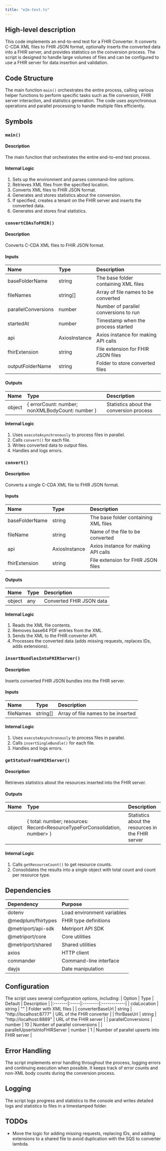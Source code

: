 ```yaml
---
title: "e2e-test.ts"
---
```


## High-level description
This code implements an end-to-end test for a FHIR Converter. It converts C-CDA XML files to FHIR JSON format, optionally inserts the converted data into a FHIR server, and provides statistics on the conversion process. The script is designed to handle large volumes of files and can be configured to use a FHIR server for data insertion and validation.

## Code Structure
The main function `main()` orchestrates the entire process, calling various helper functions to perform specific tasks such as file conversion, FHIR server interaction, and statistics generation. The code uses asynchronous operations and parallel processing to handle multiple files efficiently.

## Symbols

### `main()`
#### Description
The main function that orchestrates the entire end-to-end test process.

#### Internal Logic
1. Sets up the environment and parses command-line options.
2. Retrieves XML files from the specified location.
3. Converts XML files to FHIR JSON format.
4. Generates and stores statistics about the conversion.
5. If specified, creates a tenant on the FHIR server and inserts the converted data.
6. Generates and stores final statistics.

### `convertCDAsToFHIR()`
#### Description
Converts C-CDA XML files to FHIR JSON format.

#### Inputs
| Name | Type | Description |
|:-----|:-----|:------------|
| baseFolderName | string | The base folder containing XML files |
| fileNames | string[] | Array of file names to be converted |
| parallelConversions | number | Number of parallel conversions to run |
| startedAt | number | Timestamp when the process started |
| api | AxiosInstance | Axios instance for making API calls |
| fhirExtension | string | File extension for FHIR JSON files |
| outputFolderName | string | Folder to store converted files |

#### Outputs
| Name | Type | Description |
|:-----|:-----|:------------|
| object | \{ errorCount: number; nonXMLBodyCount: number \} | Statistics about the conversion process |

#### Internal Logic
1. Uses `executeAsynchronously` to process files in parallel.
2. Calls `convert()` for each file.
3. Writes converted data to output files.
4. Handles and logs errors.

### `convert()`
#### Description
Converts a single C-CDA XML file to FHIR JSON format.

#### Inputs
| Name | Type | Description |
|:-----|:-----|:------------|
| baseFolderName | string | The base folder containing XML files |
| fileName | string | Name of the file to be converted |
| api | AxiosInstance | Axios instance for making API calls |
| fhirExtension | string | File extension for FHIR JSON files |

#### Outputs
| Name | Type | Description |
|:-----|:-----|:------------|
| object | any | Converted FHIR JSON data |

#### Internal Logic
1. Reads the XML file contents.
2. Removes base64 PDF entries from the XML.
3. Sends the XML to the FHIR converter API.
4. Processes the converted data (adds missing requests, replaces IDs, adds extensions).

### `insertBundlesIntoFHIRServer()`
#### Description
Inserts converted FHIR JSON bundles into the FHIR server.

#### Inputs
| Name | Type | Description |
|:-----|:-----|:------------|
| fileNames | string[] | Array of file names to be inserted |

#### Internal Logic
1. Uses `executeAsynchronously` to process files in parallel.
2. Calls `insertSingleBundle()` for each file.
3. Handles and logs errors.

### `getStatusFromFHIRServer()`
#### Description
Retrieves statistics about the resources inserted into the FHIR server.

#### Outputs
| Name | Type | Description |
|:-----|:-----|:------------|
| object | \{ total: number; resources: Record&lt;ResourceTypeForConsolidation, number&gt; \} | Statistics about the resources in the FHIR server |

#### Internal Logic
1. Calls `getResourceCount()` to get resource counts.
2. Consolidates the results into a single object with total count and count per resource type.

## Dependencies
| Dependency | Purpose |
|:-----------|:--------|
| dotenv | Load environment variables |
| @medplum/fhirtypes | FHIR type definitions |
| @metriport/api-sdk | Metriport API SDK |
| @metriport/core | Core utilities |
| @metriport/shared | Shared utilities |
| axios | HTTP client |
| commander | Command-line interface |
| dayjs | Date manipulation |

## Configuration
The script uses several configuration options, including:
| Option | Type | Default | Description |
|:-------|:-----|:--------|:------------|
| cdaLocation | string | "" | Folder with XML files |
| converterBaseUrl | string | "http://localhost:8777" | URL of the FHIR converter |
| fhirBaseUrl | string | "http://localhost:8889" | URL of the FHIR server |
| parallelConversions | number | 10 | Number of parallel conversions |
| parallelUpsertsIntoFHIRServer | number | 1 | Number of parallel upserts into FHIR server |

## Error Handling
The script implements error handling throughout the process, logging errors and continuing execution when possible. It keeps track of error counts and non-XML body counts during the conversion process.

## Logging
The script logs progress and statistics to the console and writes detailed logs and statistics to files in a timestamped folder.

## TODOs
- Move the logic for adding missing requests, replacing IDs, and adding extensions to a shared file to avoid duplication with the SQS to converter lambda.
